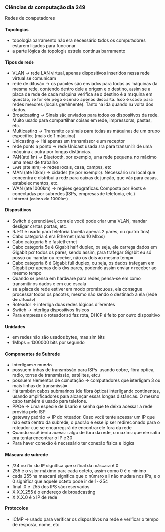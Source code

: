 




### Ciências da computação dia 249

Redes de computadores

#### Topologias

-   topologia barramento não era necessário todos os computadores
    estarem ligados para funcionar
-   a parte lógica da topologia estrela continua barramento








#### Tipos de rede

-   VLAN → rede LAN virtual, apenas dispositivos inseridos nessa rede
    virtual se comunicam
-   rede de difusão → os pacotes são enviados para todas as máquinas da
    mesma rede, contendo dentro dele a origem e o destino, assim se a
    placa de rede de cada máquina verifica se o destino é a maquina em
    questão, se for ele pega e senão apenas descarta. Isso é usado para
    redes menores (locais geralmente). Tanto na ida quando na volta dos
    dados.
-   Broadcasting → Sinais são enviados para todos os dispositivos da
    rede. Muito usado para compartilhar coisas em rede, impressoras,
    pastas, etc.
-   Multicasting → Transmite os sinais para todas as máquinas de um
    grupo especifico (mais de 1 máquina)
-   Unicasting → Há apenas um transmissor e um receptor
-   rede ponto a ponto → rede Unicast usada ara para transmitir de uma
    máquina a outra por longas distâncias.
-   PAN(até 1m) → Bluetooth, por exemplo, uma rede pequena, no máximo
    uma mesa de trabalho
-   LAN (até 1km) → redes locais, casa, campus, etc
-   MAN (até 10km) → cidades (tv por exemplo). Necessário um local que
    concentra e distribui a rede para caixas de junção, que vão para
    casas, estabelecimentos, etc.
-   WAN (até 1000km) → regiões geográficas. Composta por Hosts e
    conectadas por subredes (ISPs, empresas de telefonia, etc.)
-   internet (acima de 1000km)








#### Dispositivos

-   Switch é gerenciável, com ele você pode criar uma VLAN, mandar
    desligar certas portas, etc.
-   RJ-11 é usado para telefonia (aceita apenas 2 pares, ou quatro fios)
-   Cabo categoria 4 era Ethernet (max 10 Mbps)
-   Cabo categoria 5 é fastethernet
-   Cabo categoria 5e é Gigabit half duplex, ou seja, ele carrega dados
    em Gigabit por todos os pares, sendo assim, para trafegar Gigabit eu
    só posso ou mandar ou receber, não os dois ao mesmo tempo
-   Cabo categoria 6 é Gigabit full duplex, ou seja, os dados trafegam
    em Gigabit por apenas dois dos pares, podendo assim enviar e receber
    ao mesmo tempo
-   Quando se pensa em hardware para redes, pensa-se em como transmitir
    os dados e em que escala
-   se a placa de rede estiver em modo promiscuous, ela consegue
    processar todos os pacotes, mesmo não sendo o destinado a ela (rede
    de difusão)
-   Roteador → interliga duas redes lógicas diferentes
-   Switch → interliga dispositivos físicos
-   Para empresas o roteador só faz rota, DHCP é feito por outro
    dispositivo








#### Unidades

-   em redes não são usados bytes, mas sim bits
-   1Mbps = 1000000 bits por segundo








#### Componentes de Subrede

-   interligam o mundo
-   possuem linhas de transmissão para ISPs (usando cobre, fibra óptica,
    radio, torres de transmissão, satélites, etc.)
-   possuem elementos de comutação → computadores que interligam 3 ou
    mais linhas de transmissão
-   Há também cabos submarinos (de fibra óptica) interligando
    continentes, usando amplificadores para alcançar essas longas
    distâncias. O mesmo cabo também é usado para telefone.
-   PPOe → Uma espécie de Usario e senha que te deixa acessar a rede
    provida pelo ISP
-   gateway padrão → IP do roteador. Caso você tente acessar um IP que
    não está dentro da subrede, o padrão é esse ip ser redirecionado
    para o roteador que se encarregará de encontrar ele fora da rede
-   Quando você tenta acessar algo de fora da rede, o maximo que ele
    salta pra tentar encontrar o IP é 30
-   Para haver conexão é necessário ter conexão física e lógica








#### Máscara de subrede

-   /24 no fim do IP significa que o final da máscara é 0
-   255 é o valor máximo para cada octeto, assim como 0 é o mínimo
-   cada 255 na mascará significa que o número ali não mudara nos IPs, e
    o 0 significa que aquele octeto pode ir de 1--254
-   final .0 e .255 dos IPS são reservados
-   X.X.X.255 é o endereço de broadcasting
-   X.X.X.0 é o IP de rede








#### Protocolos

-   ICMP → usado para verificar os dispositivos na rede e verificar o
    tempo de resposta, nome, etc.


